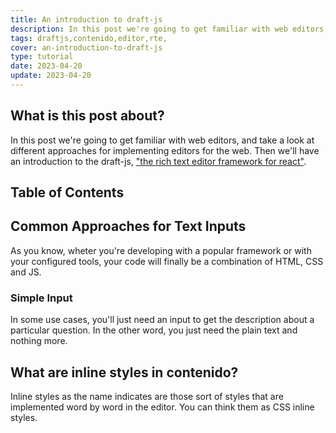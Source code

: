 ```yaml
---
title: An introduction to draft-js
description: In this post we're going to get familiar with web editors, and take a look at different approaches for implementing editors for the web.
tags: draftjs,contenido,editor,rte,
cover: an-introduction-to-draft-js
type: tutorial
date: 2023-04-20
update: 2023-04-20
---
```


## What is this post about?

In this post we're going to get familiar with web editors, and take a look at different approaches
for implementing editors for the web. Then we'll have an introduction to the draft-js, ["the rich text
editor framework for react"](https://draftjs.org/).

## Table of Contents

## Common Approaches for Text Inputs

As you know, wheter you're developing with a popular framework or with your configured tools, your code
will finally be a combination of HTML, CSS and JS.

### Simple Input

In some use cases, you'll just need an input to get the description about a particular question. In the
other word, you just need the plain text and nothing more.

## What are inline styles in contenido?

Inline styles as the name indicates are those sort of styles that are implemented word by word
in the editor. You can think them as CSS inline styles.
